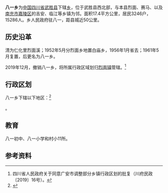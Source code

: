{{Otheruses
|subject=[[四川省|四川省]][[武胜县|武胜县]]所辖“乡”
|other= 中国其他地区“[[乡|乡]]”名
|八一乡
}}

{{中国乡级行政区|51/16/22/214/000}}
'''八一乡'''为[[中华人民共和国|中国]][[四川省|四川省]][[武胜县|武胜县]]下辖[[乡|乡]]，位于武胜县西北部，与本县烈面、赛马、以及[[南充市|南充市]][[嘉陵区|嘉陵区]]的吉安、临江等乡镇为邻。面积17.4平方公里，居民3246户，15286人。乡人民政府驻八一，距县城近50公里。

==历史沿革==  
清为仁化里烈面溪；1952年5月分烈面乡地置白庙乡，1956年1月省去；1961年5月复置，后更名为八一乡。

2019年12月，撤销八一乡，将所属行政区域划归[[烈面镇|烈面镇]]管辖。<ref>四川省人民政府关于同意广安市调整部分乡镇行政区划的批复（川府民政〔2019〕16号）。</ref>

==行政区划==
八一乡下辖以下地区：<ref>{{PRC admin/ref sgc|51/16/22/214/000}}</ref>

{{PRC admin/children|51/16/22/214/000}}。

==教育==
八一初中、八一小学和村小11所。

==参考资料==
{{Reflist}}

{{PRC admin/navcat|51/16/22/214/000}}